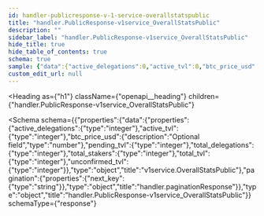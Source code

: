 ```yaml
---
id: handler-publicresponse-v-1-service-overallstatspublic
title: "handler.PublicResponse-v1service_OverallStatsPublic"
description: ""
sidebar_label: "handler.PublicResponse-v1service_OverallStatsPublic"
hide_title: true
hide_table_of_contents: true
schema: true
sample: {"data":{"active_delegations":0,"active_tvl":0,"btc_price_usd":0,"pending_tvl":0,"total_delegations":0,"total_stakers":0,"total_tvl":0,"unconfirmed_tvl":0},"pagination":{"next_key":"string"}}
custom_edit_url: null
---
```



<Heading
  as={"h1"}
  className={"openapi__heading"}
  children={"handler.PublicResponse-v1service_OverallStatsPublic"}
>
</Heading>





<Schema
  schema={{"properties":{"data":{"properties":{"active_delegations":{"type":"integer"},"active_tvl":{"type":"integer"},"btc_price_usd":{"description":"Optional field","type":"number"},"pending_tvl":{"type":"integer"},"total_delegations":{"type":"integer"},"total_stakers":{"type":"integer"},"total_tvl":{"type":"integer"},"unconfirmed_tvl":{"type":"integer"}},"type":"object","title":"v1service.OverallStatsPublic"},"pagination":{"properties":{"next_key":{"type":"string"}},"type":"object","title":"handler.paginationResponse"}},"type":"object","title":"handler.PublicResponse-v1service_OverallStatsPublic"}}
  schemaType={"response"}
>
  
</Schema>
            